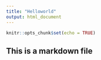 ```yaml
---
title: "Helloworld"
output: html_document
---
```


```r
knitr::opts_chunk$set(echo = TRUE)
```
## This is a markdown file
